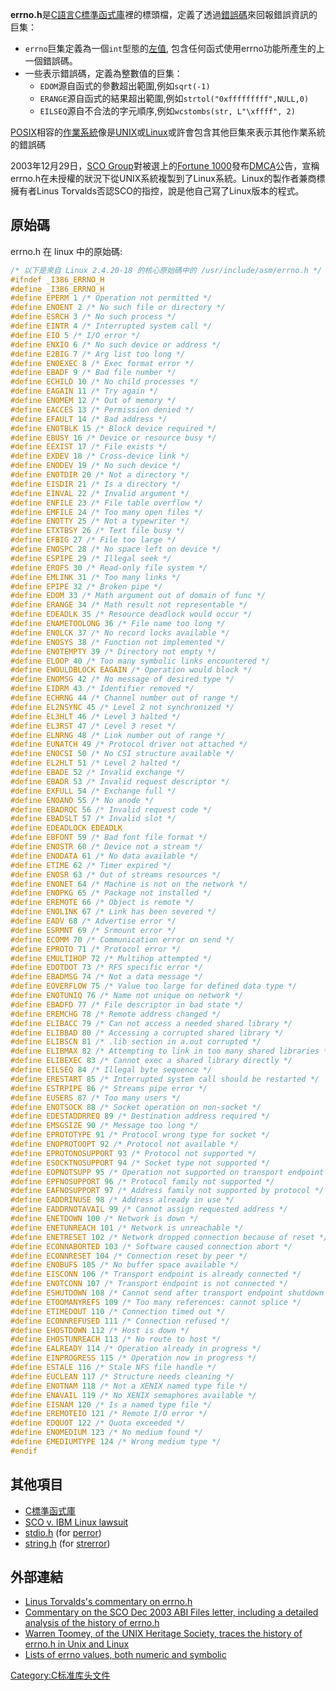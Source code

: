 {{noteTA
|G1=IT
}}
{{lowercase|title=errno.h}}

{{C_Standard_library}} <!-- to edit this template go to [[template:C_Standard_library|template:C_Standard_library]] -->

'''errno.h'''是[[C語言|C語言]][[C標準函式庫|C標準函式庫]]裡的標頭檔，定義了透過[[錯誤碼|錯誤碼]]來回報錯誤資訊的巨集：
*<code>errno</code>巨集定義為一個<code>int</code>型態的[[左值|左值]], 包含任何函式使用errno功能所產生的上一個錯誤碼。
*一些表示錯誤碼，定義為整數值的巨集：
**<code>EDOM</code>源自函式的參數超出範圍,例如<code>sqrt(-1)</code>
**<code>ERANGE</code>源自函式的結果超出範圍,例如<code>strtol("0xfffffffff",NULL,0)</code>
**<code>EILSEQ</code>源自不合法的字元順序,例如<code>wcstombs(str, L"\xffff", 2)</code>

[[POSIX|POSIX]]相容的[[作業系統|作業系統]]像是[[Unix|UNIX]]或[[Linux|Linux]]或許會包含其他巨集來表示其他作業系統的錯誤碼

2003年12月29日，[[SCO_Group|SCO Group]]對被選上的[[Fortune_1000|Fortune 1000]]發布[[Digital_Millennium_Copyright_Act|DMCA]]公告，宣稱errno.h在未授權的狀況下從UNIX系統複製到了Linux系統。Linux的製作者兼商標擁有者Linus Torvalds否認SCO的指控，說是他自己寫了Linux版本的程式。
== 原始碼 ==
errno.h 在 linux 中的原始碼:
<syntaxhighlight lang="C">
/* 以下是來自 Linux 2.4.20-18 的核心原始碼中的 /usr/include/asm/errno.h */
#ifndef _I386_ERRNO_H
#define _I386_ERRNO_H
#define EPERM 1 /* Operation not permitted */
#define ENOENT 2 /* No such file or directory */
#define ESRCH 3 /* No such process */
#define EINTR 4 /* Interrupted system call */
#define EIO 5 /* I/O error */
#define ENXIO 6 /* No such device or address */
#define E2BIG 7 /* Arg list too long */
#define ENOEXEC 8 /* Exec format error */
#define EBADF 9 /* Bad file number */
#define ECHILD 10 /* No child processes */
#define EAGAIN 11 /* Try again */
#define ENOMEM 12 /* Out of memory */
#define EACCES 13 /* Permission denied */
#define EFAULT 14 /* Bad address */
#define ENOTBLK 15 /* Block device required */
#define EBUSY 16 /* Device or resource busy */
#define EEXIST 17 /* File exists */
#define EXDEV 18 /* Cross-device link */
#define ENODEV 19 /* No such device */
#define ENOTDIR 20 /* Not a directory */
#define EISDIR 21 /* Is a directory */
#define EINVAL 22 /* Invalid argument */
#define ENFILE 23 /* File table overflow */
#define EMFILE 24 /* Too many open files */
#define ENOTTY 25 /* Not a typewriter */
#define ETXTBSY 26 /* Text file busy */
#define EFBIG 27 /* File too large */
#define ENOSPC 28 /* No space left on device */
#define ESPIPE 29 /* Illegal seek */
#define EROFS 30 /* Read-only file system */
#define EMLINK 31 /* Too many links */
#define EPIPE 32 /* Broken pipe */
#define EDOM 33 /* Math argument out of domain of func */
#define ERANGE 34 /* Math result not representable */
#define EDEADLK 35 /* Resource deadlock would occur */
#define ENAMETOOLONG 36 /* File name too long */
#define ENOLCK 37 /* No record locks available */
#define ENOSYS 38 /* Function not implemented */
#define ENOTEMPTY 39 /* Directory not empty */
#define ELOOP 40 /* Too many symbolic links encountered */
#define EWOULDBLOCK EAGAIN /* Operation would block */
#define ENOMSG 42 /* No message of desired type */
#define EIDRM 43 /* Identifier removed */
#define ECHRNG 44 /* Channel number out of range */
#define EL2NSYNC 45 /* Level 2 not synchronized */
#define EL3HLT 46 /* Level 3 halted */
#define EL3RST 47 /* Level 3 reset */
#define ELNRNG 48 /* Link number out of range */
#define EUNATCH 49 /* Protocol driver not attached */
#define ENOCSI 50 /* No CSI structure available */
#define EL2HLT 51 /* Level 2 halted */
#define EBADE 52 /* Invalid exchange */
#define EBADR 53 /* Invalid request descriptor */
#define EXFULL 54 /* Exchange full */
#define ENOANO 55 /* No anode */
#define EBADRQC 56 /* Invalid request code */
#define EBADSLT 57 /* Invalid slot */
#define EDEADLOCK EDEADLK
#define EBFONT 59 /* Bad font file format */
#define ENOSTR 60 /* Device not a stream */
#define ENODATA 61 /* No data available */
#define ETIME 62 /* Timer expired */
#define ENOSR 63 /* Out of streams resources */
#define ENONET 64 /* Machine is not on the network */
#define ENOPKG 65 /* Package not installed */
#define EREMOTE 66 /* Object is remote */
#define ENOLINK 67 /* Link has been severed */
#define EADV 68 /* Advertise error */
#define ESRMNT 69 /* Srmount error */
#define ECOMM 70 /* Communication error on send */
#define EPROTO 71 /* Protocol error */
#define EMULTIHOP 72 /* Multihop attempted */
#define EDOTDOT 73 /* RFS specific error */
#define EBADMSG 74 /* Not a data message */
#define EOVERFLOW 75 /* Value too large for defined data type */
#define ENOTUNIQ 76 /* Name not unique on network */
#define EBADFD 77 /* File descriptor in bad state */
#define EREMCHG 78 /* Remote address changed */
#define ELIBACC 79 /* Can not access a needed shared library */
#define ELIBBAD 80 /* Accessing a corrupted shared library */
#define ELIBSCN 81 /* .lib section in a.out corrupted */
#define ELIBMAX 82 /* Attempting to link in too many shared libraries */
#define ELIBEXEC 83 /* Cannot exec a shared library directly */
#define EILSEQ 84 /* Illegal byte sequence */
#define ERESTART 85 /* Interrupted system call should be restarted */
#define ESTRPIPE 86 /* Streams pipe error */
#define EUSERS 87 /* Too many users */
#define ENOTSOCK 88 /* Socket operation on non-socket */
#define EDESTADDRREQ 89 /* Destination address required */
#define EMSGSIZE 90 /* Message too long */
#define EPROTOTYPE 91 /* Protocol wrong type for socket */
#define ENOPROTOOPT 92 /* Protocol not available */
#define EPROTONOSUPPORT 93 /* Protocol not supported */
#define ESOCKTNOSUPPORT 94 /* Socket type not supported */
#define EOPNOTSUPP 95 /* Operation not supported on transport endpoint */
#define EPFNOSUPPORT 96 /* Protocol family not supported */
#define EAFNOSUPPORT 97 /* Address family not supported by protocol */
#define EADDRINUSE 98 /* Address already in use */
#define EADDRNOTAVAIL 99 /* Cannot assign requested address */
#define ENETDOWN 100 /* Network is down */
#define ENETUNREACH 101 /* Network is unreachable */
#define ENETRESET 102 /* Network dropped connection because of reset */
#define ECONNABORTED 103 /* Software caused connection abort */
#define ECONNRESET 104 /* Connection reset by peer */
#define ENOBUFS 105 /* No buffer space available */
#define EISCONN 106 /* Transport endpoint is already connected */
#define ENOTCONN 107 /* Transport endpoint is not connected */
#define ESHUTDOWN 108 /* Cannot send after transport endpoint shutdown */
#define ETOOMANYREFS 109 /* Too many references: cannot splice */
#define ETIMEDOUT 110 /* Connection timed out */
#define ECONNREFUSED 111 /* Connection refused */
#define EHOSTDOWN 112 /* Host is down */
#define EHOSTUNREACH 113 /* No route to host */
#define EALREADY 114 /* Operation already in progress */
#define EINPROGRESS 115 /* Operation now in progress */
#define ESTALE 116 /* Stale NFS file handle */
#define EUCLEAN 117 /* Structure needs cleaning */
#define ENOTNAM 118 /* Not a XENIX named type file */
#define ENAVAIL 119 /* No XENIX semaphores available */
#define EISNAM 120 /* Is a named type file */
#define EREMOTEIO 121 /* Remote I/O error */
#define EDQUOT 122 /* Quota exceeded */
#define ENOMEDIUM 123 /* No medium found */
#define EMEDIUMTYPE 124 /* Wrong medium type */
#endif
</syntaxhighlight>

== 其他項目 ==
*[[C標準函式庫|C標準函式庫]]
*[[SCO_v._IBM_Linux_lawsuit|SCO v. IBM Linux lawsuit]]
*[[stdio.h|stdio.h]] (for [[perror|perror]])
*[[string.h|string.h]] (for [[strerror|strerror]])

== 外部連結 ==
*[https://archive.is/20121214181659/http://www.ussg.iu.edu/hypermail/linux/kernel/0312.2/1241.html Linus Torvalds's commentary on errno.h]
*[https://web.archive.org/web/20090906043037/http://healconsulting.com/SCO/sco-letter.html#table Commentary on the SCO Dec  2003 ABI Files letter, including a detailed analysis of the history of errno.h]
*[http://www.groklaw.net/article.php?story=20040221192536920 Warren Toomey, of the UNIX Heritage Society, traces the history of errno.h in Unix and Linux]{{Wayback|url=http://www.groklaw.net/article.php?story=20040221192536920 |date=20100505094953 }}
*[http://www.finalcog.com/c-error-codes-include-errno Lists of errno values, both numeric and symbolic]{{Wayback|url=http://www.finalcog.com/c-error-codes-include-errno |date=20090802070749 }}

[[Category:C标准库头文件|Category:C标准库头文件]]